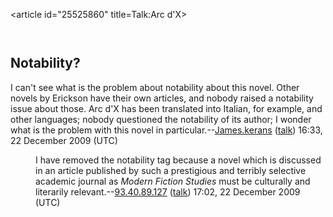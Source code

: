 <article id="25525860" title=Talk:Arc d'X>
	<talkpage id="25525860" title="Talk:Arc d'X">
==Notability?==

I can't see what is the problem about notability about this novel. Other novels by Erickson have their own articles, and nobody raised a notability issue about those. Arc d'X has been translated into Italian, for example, and other languages; nobody questioned the notability of its author; I wonder what is the problem with this novel in particular.--[[User:James.kerans|James.kerans]] ([[User talk:James.kerans|talk]]) 16:33, 22 December 2009 (UTC)
:I have removed the notability tag because a novel which is discussed in an article published by such a prestigious and terribly selective academic journal as ''Modern Fiction Studies'' must be culturally and literarily relevant.--[[Special:Contributions/93.40.89.127|93.40.89.127]] ([[User talk:93.40.89.127|talk]]) 17:02, 22 December 2009 (UTC)
	</talkpage>
</article>